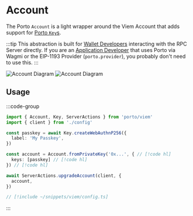 # Account

The Porto `Account` is a light wrapper around the Viem Account that adds support
for [Porto `Key`s](/sdk/viem/Key).

:::tip
This abstraction is built for [Wallet Developers](/sdk/viem#wallet-developers) interacting with the
RPC Server directly. If you are an [Application Developer](/sdk/viem#application-developers)
that uses Porto via Wagmi or the EIP-1193 Provider (`porto.provider`), you probably don't need to use this.
:::

<div className="flex align-center justify-center">
  <img className="max-w-[400px] dark:hidden" src="/account-diagram-light.png" alt="Account Diagram" />
  <img className="max-w-[400px] hidden dark:block" src="/account-diagram-dark.png" alt="Account Diagram" />
</div>

## Usage

:::code-group

```ts twoslash [example.ts]
import { Account, Key, ServerActions } from 'porto/viem'
import { client } from './config'

const passkey = await Key.createWebAuthnP256({
  label: 'My Passkey',
})

const account = Account.fromPrivateKey('0x...', { // [!code hl]
  keys: [passkey] // [!code hl]
}) // [!code hl]

await ServerActions.upgradeAccount(client, {
  account,
})
```

```ts twoslash [config.ts] filename="config.ts"
// [!include ~/snippets/viem/config.ts]
```

:::
